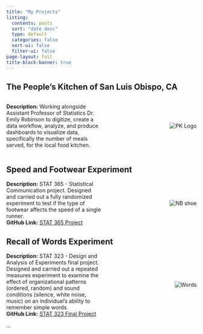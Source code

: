 ```yaml
---
title: "My Projects"
listing:
  contents: posts
  sort: "date desc"
  type: default
  categories: false
  sort-ui: false
  filter-ui: false
page-layout: full
title-block-banner: true
---
```


## The People's Kitchen of San Luis Obispo, CA

```{=html}
<div style="display: flex; align-items: center;">
  <div style="flex: 1;">
    <p><strong>Description:</strong> Working alongside Assistant Professor of Statistics Dr. Emily Robinson to digitize, create a data workflow, analyze, and produce dashboards to visualize data, specifically the number of meals served, for the local food kitchen.
  </div>
  <div style="flex: 1; text-align: right;">
    <img src="images/PK_LOGO.png" alt="PK Logo" style="max-width: 300px;">
  </div>
</div>
```
## Speed and Footwear Experiment

```{=html}
<div style="display: flex; align-items: center;">
  <div style="flex: 1;">
     <p style="margin: 0;"><strong>Description:</strong> STAT 365 - Statistical Communication project. Designed and carried out a fully randomized experiment to test if the type of footwear affects the speed of a single runner.</p>
    <p style="margin: 0;"><strong>GitHub Link:</strong> <a href="https://github.com/edyrey/stat365_project">STAT 365 Project</a></p>
  </div>
  <div style="flex: 1; text-align: right;">
    <img src="images/NBshoe.jpg" alt="NB shoe" style="max-width: 300px;">
  </div>
</div>
```
## Recall of Words Experiment

```{=html}
<div style="display: flex; align-items: center;">
  <div style="flex: 1;">
    <p style="margin: 0;"><strong>Description:</strong> STAT 323 - Design and Analysis of Experiments final project. Designed and carried out a repeated measures experiment to examine the effect of organizational patterns (ordered, random) and sound conditions (silence, white noise, music) on an individual’s ability to remember simple words. </p>
    <p style="margin: 0;"><strong>GitHub Link:</strong> <a href="https://github.com/edyrey/stat323_finalproject">STAT 323 Final Project</a></p>
  </div>
  <div style="flex: 1; text-align: right;">
    <img src="images/words.jpg" alt="Words" style="max-width: 250px;">
  </div>
</div>
```
...
